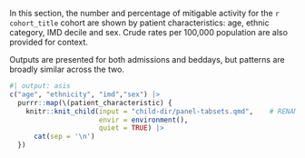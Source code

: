 In this section, the number and percentage of mitigable activity for the `r cohort_title` cohort are shown by patient characteristics: age, ethnic category, IMD decile and sex. Crude rates per 100,000 population are also provided for context.

Outputs are presented for both admissions and beddays, but patterns are broadly similar across the two.

::: panel-tabset
```r
#| output: asis
c("age", "ethnicity", "imd","sex") |>
  purrr::map(\(patient_characteristic) {
    knitr::knit_child(input = "child-dir/panel-tabsets.qmd",    # RENAME THIS
                      envir = environment(),
                      quiet = TRUE) |>
      cat(sep = '\n')
  })
```
:::